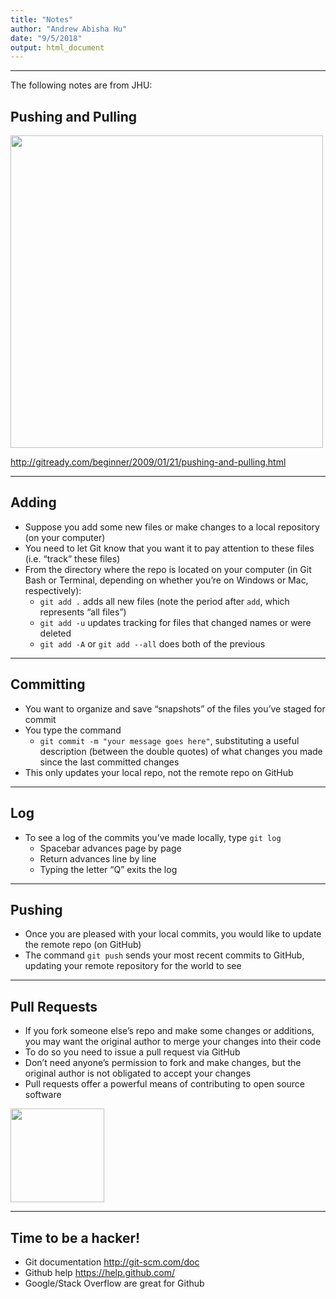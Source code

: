 ```yaml
---
title: "Notes"
author: "Andrew Abisha Hu"
date: "9/5/2018"
output: html_document
---
```

---

The following notes are from JHU:



## Pushing and Pulling 

<img class=center src=../../assets/img/01_DataScientistToolbox/gghuboverview.png height='500'/>

[http://gitready.com/beginner/2009/01/21/pushing-and-pulling.html](http://gitready.com/beginner/2009/01/21/pushing-and-pulling.html)

---

## Adding

* Suppose you add some new files or make changes to a local repository (on your computer)
* You need to let Git know that you want it to pay attention to these files (i.e. "track" these files)
* From the directory where the repo is located on your computer (in Git Bash or Terminal, depending on whether you're on Windows or Mac, respectively):
  * `git add .` adds all new files (note the period after `add`, which represents "all files")
  * `git add -u` updates tracking for files that changed names or were deleted
  * `git add -A` or `git add --all` does both of the previous 

---

## Committing

* You want to organize and save "snapshots" of the files you've staged for commit
* You type the command
  * `git commit -m "your message goes here"`, substituting a useful description (between the double quotes) of what changes you made since the last committed changes
* This only updates your local repo, not the remote repo on GitHub

---

## Log

* To see a log of the commits you've made locally, type `git log`
  * Spacebar advances page by page
  * Return advances line by line
  * Typing the letter "Q" exits the log

---

## Pushing

* Once you are pleased with your local commits, you would like to update the remote repo (on GitHub)
* The command `git push` sends your most recent commits to GitHub, updating your remote repository for the world to see

---

## Pull Requests

* If you fork someone else's repo and make some changes or additions, you may want the original author to merge your changes into their code
* To do so you need to issue a pull request via GitHub
* Don't need anyone's permission to fork and make changes, but the original author is not obligated to accept your changes
* Pull requests offer a powerful means of contributing to open source software

<img class=center src=../../assets/img/01_DataScientistToolbox/pull_request1.png height='150'/>

---

## Time to be a hacker!

* Git documentation [http://git-scm.com/doc](http://git-scm.com/doc)
* Github help [https://help.github.com/](https://help.github.com/)
* Google/Stack Overflow are great for Github